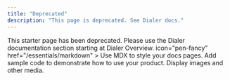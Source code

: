 ```yaml
---
title: "Deprecated"
description: "This page is deprecated. See Dialer docs."
---
```


<Note>
This starter page has been deprecated. Please use the Dialer documentation section starting at <Link href="/dialer/overview">Dialer Overview</Link>.
</Note>

<Card title="Go to Dialer" icon="phone" href="/dialer/overview" />
    icon="pen-fancy"
    href="/essentials/markdown"
  >
    Use MDX to style your docs pages.
  </Card>
  <Card
    title="Code samples"
    icon="code"
    href="/essentials/code"
  >
    Add sample code to demonstrate how to use your product.
  </Card>
  <Card
    title="Images"
    icon="image"
    href="/essentials/images"
  >
    Display images and other media.
  </Card>
 
